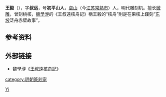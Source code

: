 {{Otheruses|other=名为王毅的其他人物|王毅 (消歧义)}}

'''王毅'''（{{bd|?||?|}}），字'''叔远'''，号'''初平山人'''，[[虞山|虞山]]（今[[江苏|江苏]][[常熟市|常熟市]]）人，明代雕刻机。擅长[[微雕|微雕]]，曾刻桃核，[[魏學洢|魏學洢]]的《王叔遠核舟記》稱王毅的“核舟”則是在果核上鏤刻“[[东坡|东坡]]泛舟赤壁故事”。

== 参考资料 ==
{{reflist}}

== 外部链接 ==
*魏學洢《[[s:王叔遠核舟記|王叔遠核舟記]]》

{{Authority control}}

{{DEFAULTSORT:Wang王}}
[[Category:王姓|Yi]]
[[category:明朝篆刻家|category:明朝篆刻家]]


{{明朝人物小作品}}